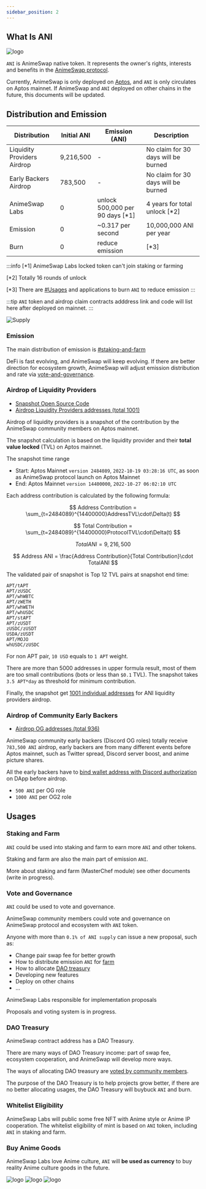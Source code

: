 ---
sidebar_position: 2
---

## What Is ANI

![logo](/img/logo.png)

`ANI` is AnimeSwap native token. It represents the owner's rights, interests and benefits in the [AnimeSwap protocol](http://animeswap.org/).

Currently, AnimeSwap is only deployed on [Aptos](https://aptoslabs.com/), and `ANI` is only circulates on Aptos mainnet.
If AnimeSwap and `ANI` deployed on other chains in the future, this documents will be updated.

## Distribution and Emission

| Distribution         | Initial ANI            | Emission (ANI)           | Description   |
|----------------------|----------------|-----------------|--|
| Liquidity Providers Airdrop | 9,216,500 | - | No claim for 30 days will be burned |
| Early Backers Airdrop | 783,500 | - | No claim for 30 days will be burned |
| AnimeSwap Labs | 0 | unlock 500,000 per 90 days [*1] | 4 years for total unlock [*2] |
| Emission | 0 | ~0.317 per second | 10,000,000 ANI per year |
| Burn | 0 | reduce emission | [*3] |

:::info
[*1] AnimeSwap Labs locked token can't join staking or farming

[*2] Totally 16 rounds of unlock

[*3] There are [#Usages](#usages) and applications to burn `ANI` to reduce emission 
:::

:::tip
`ANI` token and airdrop claim contracts adddress link and code will list here after deployed on mainnet.
:::

![Supply](/img/supply.png)

### Emission

The main distribution of emission is [#staking-and-farm](#staking-and-farm)

DeFi is fast evolving, and AnimeSwap will keep evolving.
If there are better direction for ecosystem growth, AnimeSwap will adjust emission distribution and rate via [vote-and-governance](#vote-and-governance).

### Airdrop of Liquidity Providers

* [Snapshot Open Source Code](https://github.com/AnimeSwap/airdrop)
* [Airdrop Liquidity Providers addresses (total 1001)](https://github.com/AnimeSwap/airdrop/blob/main/LP_snapshot_address.txt)

Airdrop of liquidity providers is a snapshot of the contribution by the AnimeSwap community members on Aptos mainnet.

The snapshot calculation is based on the liquidity provider and their **total value locked** (TVL) on Aptos mainnet.

The snapshot time range
* Start: Aptos Mainnet `version 2484089`, `2022-10-19 03:28:16 UTC`, as soon as AnimeSwap protocol launch on Aptos Mainnet
* End: Aptos Mainnet `version 14400000`, `2022-10-27 06:02:10 UTC`

Each address contribution is calculated by the following formula:

$$
Address Contribution = \sum_{t=2484089}^{14400000}AddressTVL\cdot\Delta(t)
$$

$$
Total Contribution = \sum_{t=2484089}^{14400000}ProtocolTVL\cdot\Delta(t)
$$

$$
TotalANI = 9,216,500
$$

$$
Address ANI = \frac{Address Contribution}{Total Contribution}\cdot TotalANI
$$

The validated pair of snapshot is Top 12 TVL pairs at snapshot end time:

```
APT/tAPT
APT/zUSDC
APT/whWBTC
APT/zWETH
APT/whWETH
APT/whUSDC
APT/stAPT
APT/zUSDT
zUSDC/zUSDT
USDA/zUSDT
APT/MOJO
whUSDC/zUSDC
```

For non APT pair, `10 USD` equals to `1 APT` weight.

There are more than 5000 addresses in upper formula result, most of them are too small contributions (bots or less than `$0.1` TVL). The snapshot takes `3.5 APT*day` as threshold for minimum contribution.

Finally, the snapshot get [1001 individual addresses](https://github.com/AnimeSwap/airdrop/blob/main/LP_snapshot_address.txt) for ANI liquidity providers airdrop.

### Airdrop of Community Early Backers

* [Airdrop OG addresses (total 936)](https://github.com/AnimeSwap/airdrop/blob/main/OG_bind_address.txt)

AnimeSwap community early backers (Discord OG roles) totally receive `783,500 ANI` airdrop, early backers are from many different events before Aptos mainnet,
such as Twitter spread, Discord server boost, and anime picture shares.

All the early backers have to [bind wallet address with Discord authorization](https://twitter.com/animeswap_org/status/1585635543915778048) on DApp before airdrop.

* `500 ANI` per OG role
* `1000 ANI` per OG2 role

## Usages

### Staking and Farm

`ANI` could be used into staking and farm to earn more `ANI` and other tokens.

Staking and farm are also the main part of emission `ANI`.

More about staking and farm (MasterChef module) see other documents (write in progress).

### Vote and Governance

`ANI` could be used to vote and governance.

AnimeSwap community members could vote and governance on AnimeSwap protocol and ecosystem with `ANI` token.

Anyone with more than `0.1% of ANI supply` can issue a new proposal, such as:
* Change pair swap fee for better growth
* How to distribute emission `ANI` for [farm](#staking-and-farm)
* How to allocate [DAO treasury](#dao-treasury)
* Developing new features
* Deploy on other chains
* ...

AnimeSwap Labs responsible for implementation proposals

Proposals and voting system is in progress.

### DAO Treasury

AnimeSwap contract address has a DAO Treasury.

There are many ways of DAO Treasury income: part of swap fee, ecosystem cooperation, and AnimeSwap will develop more ways.

The ways of allocating DAO treasury are [voted by community members](#vote-and-governance).

The purpose of the DAO Treasury is to help projects grow better, if there are no better allocating usages, the DAO Treasury will buybuck `ANI` and burn.

### Whitelist Eligibility

AnimeSwap Labs will public some free NFT with Anime style or Anime IP cooperation. The whitelist eligibility of mint is based on `ANI` token, including `ANI` in staking and farm.

### Buy Anime Goods

AnimeSwap Labs love Anime culture, `ANI` will **be used as currency** to buy reality Anime culture goods in the future.

![logo](/img/HR231.png) ![logo](/img/WB001.png) ![logo](/img/WB777.png)
